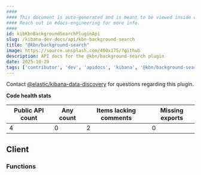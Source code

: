 ```yaml
---
####
#### This document is auto-generated and is meant to be viewed inside our experimental, new docs system.
#### Reach out in #docs-engineering for more info.
####
id: kibKbnBackgroundSearchPluginApi
slug: /kibana-dev-docs/api/kbn-background-search
title: "@kbn/background-search"
image: https://source.unsplash.com/400x175/?github
description: API docs for the @kbn/background-search plugin
date: 2025-10-29
tags: ['contributor', 'dev', 'apidocs', 'kibana', '@kbn/background-search']
---
```




Contact [@elastic/kibana-data-discovery](https://github.com/orgs/elastic/teams/kibana-data-discovery) for questions regarding this plugin.

**Code health stats**

| Public API count  | Any count | Items lacking comments | Missing exports |
|-------------------|-----------|------------------------|-----------------|
| 4 | 0 | 2 | 0 |

## Client

### Functions
<DocDefinitionList data={kbnBackgroundSearchObj.client.functions}/>

